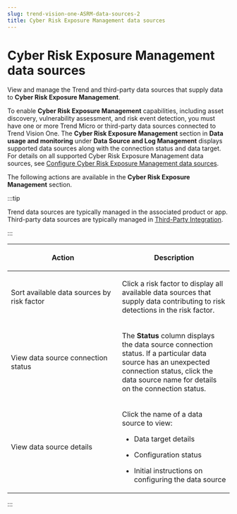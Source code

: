 ```yaml
---
slug: trend-vision-one-ASRM-data-sources-2
title: Cyber Risk Exposure Management data sources
---
```

# Cyber Risk Exposure Management data sources

View and manage the Trend and third-party data sources that supply data to **Cyber Risk Exposure Management**.

To enable **Cyber Risk Exposure Management** capabilities, including asset discovery, vulnerability assessment, and risk event detection, you must have one or more Trend Micro or third-party data sources connected to Trend Vision One. The **Cyber Risk Exposure Management** section in **Data usage and monitoring** under **Data Source and Log Management** displays supported data sources along with the connection status and data target. For details on all supported Cyber Risk Exposure Management data sources, see [Configure Cyber Risk Exposure Management data sources](configuring-data-sources.mdx).

The following actions are available in the **Cyber Risk Exposure Management** section.

<table>
<colgroup>
<col style="width: 50%" />
<col style="width: 50%" />
</colgroup>
<thead>
<tr>
<th><p>Action</p></th>
<th><p>Description</p></th>
</tr>
</thead>
<tbody>
<tr>
<td><p>Sort available data sources by risk factor</p></td>
<td><p>Click a risk factor to display all available data sources that supply data contributing to risk detections in the risk factor.</p></td>
</tr>
<tr>
<td><p>View data source connection status</p></td>
<td><p>The <strong>Status</strong> column displays the data source connection status. If a particular data source has an unexpected connection status, click the data source name for details on the connection status.</p></td>
</tr>
<tr>
<td><p>View data source details</p></td>
<td><p>Click the name of a data source to view:</p>
<ul>
<li><p>Data target details</p></li>
<li><p>Configuration status</p></li>
<li><p>Initial instructions on configuring the data source</p></li>
</ul>
</td>
</td>


:::tip

<p>Trend data sources are typically managed in the associated product or app. Third-party data sources are typically managed in <a href="trend-vision-one-third-party-integration">Third-Party Integration</a>.</p>


:::

</td>
</tr>
</tbody>
</table>
:::

